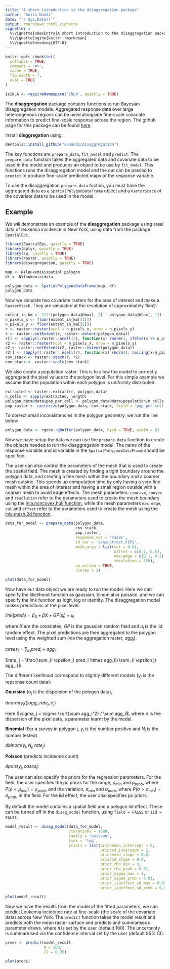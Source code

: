 ```yaml
---
title: "A short introduction to the disaggregation package"
author: "Anita Nandi"
date: "`r Sys.Date()`"
output: rmarkdown::html_vignette
vignette: >
  %\VignetteIndexEntry{A short introduction to the disaggregation package}
  %\VignetteEngine{knitr::rmarkdown}
  %\VignetteEncoding{UTF-8}
---
```

  
```r
knitr::opts_chunk$set(
  collapse = TRUE,
  comment = "#>",
  cache = TRUE,
  fig.width = 7,
  eval = TRUE
)
```

```r
isINLA <- requireNamespace('INLA', quietly = TRUE)
```

The **disaggregation** package contains functions to run Bayesian disaggregation models. Aggregated response data over large heterongenous regions can be used alongside fine-scale covariate information to predict fine-scale response across the region. The github page for this package can be found [here](https://github.com/aknandi/disaggregation).

Install **disggregation** using:
  
```r
devtools::install_github("aknandi/disaggregation")
```

The key functions are `prepare_data`, `fit_model` and `predict`. The `prepare_data` function takes the aggregated data and covariate data to be used in the model and produces an object to be use by `fit_model`. This functions runs the disaggregation model and the out can be passed to `predict` to produce fine-scale predicted maps of the response variable. 

To use the disaggregation `prepare_data` fuction, you must have the aggregated data as a `SpatialPolygonDataFrame` object and a `RasterStack` of the covariate data to be used in the model.

## Example

We will demonstrate an example of the **disaggregation** package using areal data of leukemia incidence in New York, using data from the package `SpatialEpi`.

```r
library(SpatialEpi, quietly = TRUE)
library(dplyr, quietly = TRUE)
library(sp, quietly = TRUE) 
library(raster, quietly = TRUE)
library(disaggregation, quietly = TRUE)

map <- NYleukemia$spatial.polygon
df <- NYleukemia$data

polygon_data <- SpatialPolygonsDataFrame(map, df)
polygon_data
```

Now we simulate two covariate rasters for the area of interest and make a `RasterStack`. They are simulated at the resolution of approximately 1km2.

```r
extent_in_km <- 111*(polygon_data@bbox[, 2] - polygon_data@bbox[, 1])
n_pixels_x <- floor(extent_in_km[[1]])
n_pixels_y <- floor(extent_in_km[[2]])
r <- raster::raster(ncol = n_pixels_x, nrow = n_pixels_y)
r <- raster::setExtent(r, raster::extent(polygon_data))
r[] <- sapply(1:raster::ncell(r), function(x) rnorm(1, ifelse(x %% n_pixels_x != 0, x %% n_pixels_x, n_pixels_x), 3))
r2 <- raster::raster(ncol = n_pixels_x, nrow = n_pixels_y)
r2 <- raster::setExtent(r2, raster::extent(polygon_data))
r2[] <- sapply(1:raster::ncell(r), function(x) rnorm(1, ceiling(x/n_pixels_y), 3))
cov_stack <- raster::stack(r, r2)
cov_stack <- raster::scale(cov_stack)
```

We also create a population raster. This is to allow the model to correctly aggregated the pixel values to the polygon level. For this simple example we assume that the population within each polygon is uniformly distributed.

```r
extracted <- raster::extract(r, polygon_data)
n_cells <- sapply(extracted, length)
polygon_data@data$pop_per_cell <- polygon_data@data$population/n_cells
pop_raster <- rasterize(polygon_data, cov_stack, field = 'pop_per_cell')

```

To correct small inconsistencies in the polygon geometry, we run the line below

```r
polygon_data <- rgeos::gBuffer(polygon_data, byid = TRUE, width = 0)
```

Now we have setup the data we can use the `prepare_data` function to create the objects needed to run the disaggregation model. The name of the response variable and id variable in the `SpatialPolygonsDataFrame` should be specified. 

The user can also control the parameters of the mesh that is used to create the spatial field. The mesh is created by finding a tight boundary around the polygon data, and creating a fine mesh within the boundary and a coarser mesh outside. This speeds up computation time by only having a very fine mesh within the area of interest and having a small region outside with a coarser mesh to avoid edge effects. The mesh parameters: `concave`, `convex` and `resolution` refer to the parameters used to create the mesh boundary using the [inla.noncovex.hull function](https://rdrr.io/github/andrewzm/INLA/man/inla.nonconvex.hull.html), while the mesh parameters `max.edge`, `cut` and `offset` refer to the parameters used to create the mesh using the [inla.mesh.2d function](https://rdrr.io/github/andrewzm/INLA/man/inla.mesh.2d.html).

```r
data_for_model <- prepare_data(polygon_data,
                               cov_stack,
                               pop_raster,
                               response_var = 'cases',
                               id_var = 'censustract.FIPS',
                               mesh.args = list(cut = 0.01,
                                                offset = c(0.1, 0.5),
                                                max.edge = c(0.1, 0.2),
                                                resolution = 250),
                               na.action = TRUE,
                               ncores = 1)
```

```r
plot(data_for_model)
```

Now have our data object we are ready to run the model. Here we can specify the likelihood function as gaussian, binomial or poisson, and we can specify the link function as logit, log or identity. The disaggregation model makes predictions at the pixel level:
  
  $link(pred_i) = \beta_0 + \beta X + GP(s_i) + u_i$
  
  where $X$ are the covariates, $GP$ is the gaussian random field and $u_i$ is the iid random effect. The pixel predictions are then aggregated to the polygon level using the weighted sum (via the aggregation raster, $agg_i$):
  
  $cases_j = \sum_{i \epsilon j} pred_i \times agg_i$
  
  $rate_j = \frac{\sum_{i \epsilon j} pred_i \times agg_i}{\sum_{i \epsilon j} agg_i}$
  
  The different likelihood correspond to slightly different models ($y_j$ is the repsonse count data):
  
  **Gaussian** ($\sigma_j$ is the dispersion of the polygon data), 

$dnorm(y_j/\sum agg_i, rate_j, \sigma_j)$
  
  Here $\sigma_j = \sigma \sqrt{\sum agg_i^2} / \sum agg_i$, where $\sigma$ is the dispersion of the pixel data, a parameter learnt by the model.


**Binomial** (For a survey in polygon j, $y_j$ is the number positive and $N_j$ is the number tested)

$dbinom(y_j, N_j, rate_j)$
  
  **Poisson** (predicts incidence count)

$dpois(y_j, cases_j)$
  
  The user can also specify the priors for the regression parameters. For the field, the user specifies the pc priors for the range, $\rho_{min}$ and $\rho_{prob}$, where $P(\rho < \rho_{min}) = \rho_{prob}$, and the variation, $\sigma_{min}$ and $\sigma_{prob}$, where $P(\sigma > \sigma_{min}) = \sigma_{prob}$, in the field. For the iid effect, the user also specifies pc priors.

By default the model contains a spatial field and a polygon iid effect. These can be turned off in the `disag_model` function, using `field = FALSE` or `iid = FALSE`.


```r
model_result <- disag_model(data_for_model,
                            iterations = 1000,
                            family = 'poisson',
                            link = 'log',
                            priors = list(priormean_intercept = 0,
                                          priorsd_intercept = 2,
                                          priormean_slope = 0.0,
                                          priorsd_slope = 0.4,
                                          prior_rho_min = 3,
                                          prior_rho_prob = 0.01,
                                          prior_sigma_max = 1,
                                          prior_sigma_prob = 0.01,
                                          prior_iideffect_sd_max = 0.05,
                                          prior_iideffect_sd_prob = 0.01))
```

```r
plot(model_result)
```

Now we have the results from the model of the fitted parameters, we can predict Leukemia incidence rate at fine-scale (the scale of the covariate data) across New York. The `predict` function takes the model result and predicts both the mean raster surface and predicts and summarises `N` parameter draws, where `N` is set by the user (default 100). The uncertainty is summarirised via the confidence interval set by the user (default 95% CI).


```r
preds <- predict(model_result, 
                 N = 100, 
                 CI = 0.95)

plot(preds)
```

